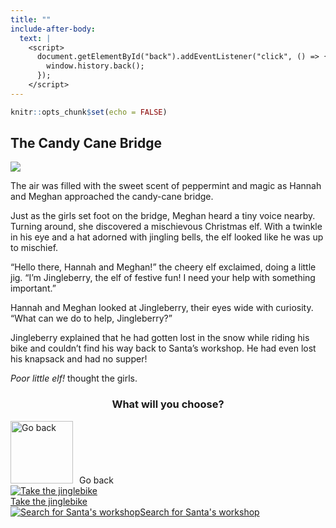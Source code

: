 ```yaml
---
title: ""
include-after-body:
  text: |
    <script>
      document.getElementById("back").addEventListener("click", () => {
        window.history.back();
      });
    </script>
---
```


```r
knitr::opts_chunk$set(echo = FALSE)
```

:::::: {.scenario .column-screen}

:::: {.column-body .scenario-text}

## The Candy Cane Bridge

::::

::: {.column-body .scenario-image}

![](images/jingleberry.png)

:::

:::: {.column-body .scenario-text}

The air was filled with the sweet scent of peppermint and magic as Hannah and Meghan approached the candy-cane bridge.

Just as the girls set foot on the bridge, Meghan heard a tiny voice nearby. Turning around, she discovered a mischievous Christmas elf. With a twinkle in his eye and a hat adorned with jingling bells, the elf looked like he was up to mischief.

"Hello there, Hannah and Meghan!" the cheery elf exclaimed, doing a little jig. "I'm Jingleberry, the elf of festive fun! I need your help with something important."

Hannah and Meghan looked at Jingleberry, their eyes wide with curiosity. "What can we do to help, Jingleberry?"

Jingleberry explained that he had gotten lost in the snow while riding his bike and couldn't find his way back to Santa's workshop. He had even lost his knapsack and had no supper! 

_Poor little elf!_ thought the girls. 

::::

:::: {.column-body .scenario-image}
::: {style="text-align: center;"}
### What will you choose?
:::

  ```{=html}
<div class="container">

  <div id="back">
  <img src="images/back.png" alt="Go back" style="width: 100px; height: 100px; margin-right: 10px;">Go back
  </div>
  
  <div class="options">
  <div class="option">
  <a href="jinglebike.html"><img src="images/jinglebike.png" alt="Take the jinglebike"><div>Take the jinglebike</div></a>
  </div>
  
  <div class="option">
  <a href="searching-for-santas-workshop.html"><img src="images/forest-path.png" alt="Search for Santa's workshop"<div>Search for Santa's workshop</div></a>
  </div>
  
  </div>
  ```

::::




::::::
